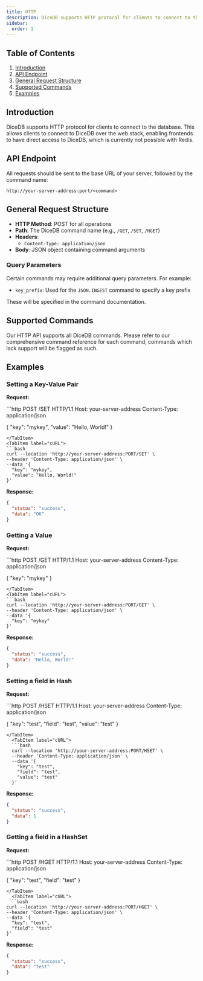 ```yaml
---
title: HTTP
description: DiceDB supports HTTP protocol for clients to connect to the database. This document explains the request and response format.
sidebar:
  order: 1
---
```



## Table of Contents

1. [Introduction](#introduction)
2. [API Endpoint](#api-endpoint)
3. [General Request Structure](#general-request-structure)
4. [Supported Commands](#supported-commands)
5. [Examples](#examples)

## Introduction

DiceDB supports HTTP protocol for clients to connect to the database. This allows clients to connect to DiceDB over the web stack, enabling frontends to have direct access to DiceDB, which is currently not possible with Redis.

[//]: # (All commands except `QWATCH` are synchronous and will return the result of the command immediately. For `QWATCH`, we use [SSE]&#40;https://developer.mozilla.org/en-US/docs/Web/API/Server-sent_events/Using_server-sent_events&#41; to be able to respond with changes to the result set of the queries.)

## API Endpoint

All requests should be sent to the base URL of your server, followed by the command name:

```
http://your-server-address:port/<command>
```

## General Request Structure

- **HTTP Method**: POST for all operations
- **Path**: The DiceDB command name (e.g., `/GET`, `/SET`, `/HGET`)
- **Headers**:
  - `Content-Type: application/json`
- **Body**: JSON object containing command arguments

### Query Parameters

Certain commands may require additional query parameters. For example:

- `key_prefix`: Used for the `JSON.INGEST` command to specify a key prefix

These will be specified in the command documentation.

## Supported Commands

Our HTTP API supports all DiceDB commands. Please refer to our comprehensive command reference for each command, commands which lack support will be flagged as such.

## Examples

### Setting a Key-Value Pair

**Request:**

<Tabs syncKey="http-request-format">
  <TabItem label="HTTP Request">
  ```http
  POST /SET HTTP/1.1
  Host: your-server-address
  Content-Type: application/json

{
"key": "mykey",
"value": "Hello, World!"
}

````
</TabItem>
<TabItem label="cURL">
```bash
curl --location 'http://your-server-address:PORT/SET' \
--header 'Content-Type: application/json' \
--data '{
  "key": "mykey",
  "value": "Hello, World!"
}'
````

  </TabItem>
</Tabs>

**Response:**

```json
{
  "status": "success",
  "data": "OK"
}
```

### Getting a Value

**Request:**

<Tabs syncKey="http-request-format">
  <TabItem label="HTTP Request">
  ```http
  POST /GET HTTP/1.1
  Host: your-server-address
  Content-Type: application/json

{
"key": "mykey"
}

````
</TabItem>
<TabItem label="cURL">
```bash
curl --location 'http://your-server-address:PORT/GET' \
--header 'Content-Type: application/json' \
--data '{
  "key": "mykey"
}'
````

  </TabItem>
</Tabs>

**Response:**

```json
{
  "status": "success",
  "data": "Hello, World!"
}
```

### Setting a field in Hash

**Request:**

<Tabs syncKey="http-request-format">
  <TabItem label="HTTP Request">
  ```http
POST /HSET HTTP/1.1
Host: your-server-address
Content-Type: application/json

{
"key": "test",
"field": "test",
"value": "test"
}

````
</TabItem>
  <TabItem label="cURL">
  ```bash
  curl --location 'http://your-server-address:PORT/HSET' \
  --header 'Content-Type: application/json' \
  --data '{
    "key": "test",
    "field": "test",
    "value": "test"
  }'
````

  </TabItem>
</Tabs>

**Response:**

```json
{
  "status": "success",
  "data": 1
}
```

### Getting a field in a HashSet

**Request:**

<Tabs syncKey="http-request-format">
  <TabItem label="HTTP Request">
```http
POST /HGET HTTP/1.1
Host: your-server-address
Content-Type: application/json

{
  "key": "test",
  "field": "test"
}

````
</TabItem>
  <TabItem label="cURL">
 ```bash
curl --location 'http://your-server-address:PORT/HGET' \
--header 'Content-Type: application/json' \
--data '{
  "key": "test",
  "field": "test"
}'
````

  </TabItem>
</Tabs>

**Response:**

```json
{
  "status": "success",
  "data": "test"
}
```
